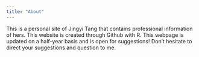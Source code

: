 ```yaml
---
title: "About"
---
```


This is a personal site of Jingyi Tang that contains professional information of hers. This website is created through Github with R. This webpage is updated on a half-year basis and is open for suggestions! Don't hesitate to direct your suggestions and question to me.